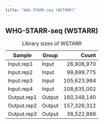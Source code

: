 ```yaml
---
title: "WHG-STARR-seq (WSTARR)"
---
```


## WHG-STARR-seq (WSTARR)

| Sample      | Group  | Count       |
|-------------|--------|------------:|
| Input.rep1  | Input  |  26,908,970 |
| Input.rep2  | Input  |  99,899,775 |
| Input.rep3  | Input  | 105,623,984 |
| Input.rep4  | Input  | 108,635,002 |
| Output.rep1 | Output | 160,349,140 |
| Output.rep2 | Output | 157,326,312 |
| Output.rep3 | Output |  38,522,888 |

: Library sizes of WSTARR